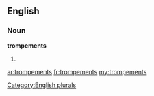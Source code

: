 ==English==

===Noun===
'''trompements'''

# {{plural of|[[trompement]]}}

[[Category:English plurals]]

[[ar:trompements]]
[[fr:trompements]]
[[my:trompements]]